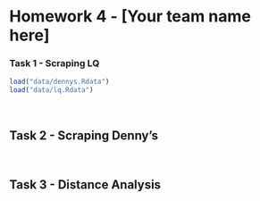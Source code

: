 Homework 4 - [Your team name here]
========================================================


### Task 1 - Scraping LQ

<!-- Detail your approach for scraping La Quinta's data -->

```r
load("data/dennys.Rdata")
load("data/lq.Rdata")
```


<br/>

## Task 2 - Scraping Denny's

<!-- Detail your approach for scraping Denny's data -->


<br/>

## Task 3 -  Distance Analysis

<!-- Detail your statistical analysis of the pairwise distance between Denny's and LQ's-->

```r
```